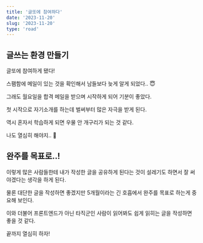 ```yaml
---
title: '글또에 참여하다'
date: '2023-11-20'
slug: '2023-11-20'
type: 'road'
---
```


## 글쓰는 환경 만들기

글또에 참여하게 됐다!

스팸함에 메일이 있는 것을 확인해서 남들보다 늦게 알게 되었다.. 😇

그래도 월요일을 합격 메일을 받으며 시작하게 되어 기분이 좋았다.

첫 시작으로 자기소개를 하는데 벌써부터 많은 자극을 받게 된다.

역시 혼자서 학습하게 되면 우물 안 개구리가 되는 것 같다.

나도 열심히 해야지.. 😤

## 완주를 목표로..!

이렇게 많은 사람들한테 내가 작성한 글을 공유하게 된다는 것이 설레기도 하면서 잘 써야겠다는 생각을 하게 된다.

물론 대단한 글을 작성하면 좋겠지만 5개월이라는 긴 호흡에서 완주를 목표로 하는게 중요해 보인다.

이와 더불어 프론트엔드가 아닌 타직군인 사람이 읽어봐도 쉽게 읽히는 글을 작성하면 좋을 것 같다.

끝까지 열심히 하자!
